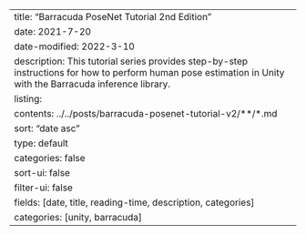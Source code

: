 ---
title: "Barracuda PoseNet Tutorial 2nd Edition"
date: 2021-7-20
date-modified: 2022-3-10
description: This tutorial series provides step-by-step instructions for how to perform human pose estimation in Unity with the Barracuda inference library. 
listing:
  contents: ../../posts/barracuda-posenet-tutorial-v2/**/*.md
  sort: "date asc"
  type: default
  categories: false
  sort-ui: false
  filter-ui: false
  fields: [date, title, reading-time, description, categories]
categories: [unity, barracuda]
---
